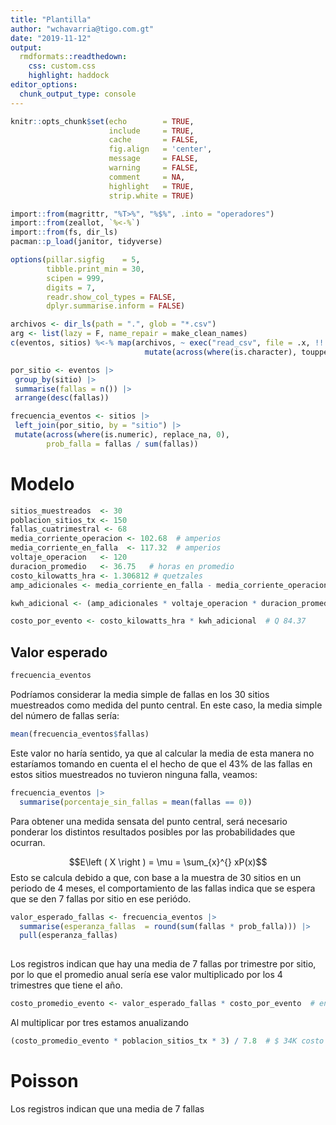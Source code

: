 ---
title: "Plantilla"
author: "wchavarria@tigo.com.gt"
date: "2019-11-12"
output: 
  rmdformats::readthedown:
    css: custom.css
    highlight: haddock
editor_options: 
  chunk_output_type: console
---

```{r, include = FALSE}
knitr::opts_chunk$set(echo        = TRUE, 
                      include     = TRUE,
                      cache       = FALSE,
                      fig.align   = 'center',
                      message     = FALSE,
                      warning     = FALSE, 
                      comment     = NA, 
                      highlight   = TRUE,
                      strip.white = TRUE)
```


```{r}
import::from(magrittr, "%T>%", "%$%", .into = "operadores")
import::from(zeallot, `%<-%`)
import::from(fs, dir_ls)
pacman::p_load(janitor, tidyverse)
```


```{r}
options(pillar.sigfig    = 5,
        tibble.print_min = 30,
        scipen = 999,
        digits = 7,
        readr.show_col_types = FALSE,
        dplyr.summarise.inform = FALSE)
```

```{r}
archivos <- dir_ls(path = ".", glob = "*.csv")
arg <- list(lazy = F, name_repair = make_clean_names)
c(eventos, sitios) %<-% map(archivos, ~ exec("read_csv", file = .x, !!!lista) |> 
                              mutate(across(where(is.character), toupper)))
```

```{r}
por_sitio <- eventos |>
 group_by(sitio) |>
 summarise(fallas = n()) |> 
 arrange(desc(fallas))
```

```{r}
frecuencia_eventos <- sitios |> 
 left_join(por_sitio, by = "sitio") |> 
 mutate(across(where(is.numeric), replace_na, 0),
        prob_falla = fallas / sum(fallas))
```

# Modelo

```{r}
sitios_muestreados  <- 30
poblacion_sitios_tx <- 150
fallas_cuatrimestral <- 68
media_corriente_operacion <- 102.68  # amperios
media_corriente_en_falla  <- 117.32  # amperios
voltaje_operacion   <- 120
duracion_promedio   <- 36.75   # horas en promedio
costo_kilowatts_hra <- 1.306812 # quetzales
amp_adicionales <- media_corriente_en_falla - media_corriente_operacion # 14.64 amperios
```


```{r}
kwh_adicional <- (amp_adicionales * voltaje_operacion * duracion_promedio) / 1000  # 64.56 kwh adicionales en promedio x evento
```

```{r}
costo_por_evento <- costo_kilowatts_hra * kwh_adicional  # Q 84.37
```


## Valor esperado

```{r}
frecuencia_eventos
```


Podríamos considerar la media simple de fallas en los 30 sitios muestreados como medida del
punto central.  En este caso, la media simple del número de fallas sería:

```{r}
mean(frecuencia_eventos$fallas)
```

Este valor no haría sentido, ya que al calcular la media de esta manera no estaríamos
tomando en cuenta el el hecho de que el 43% de las fallas en estos sitios muestreados no
tuvieron ninguna falla, veamos:

```{r}
frecuencia_eventos |> 
  summarise(porcentaje_sin_fallas = mean(fallas == 0))
```

Para obtener una medida sensata del punto central, será necesario ponderar los distintos
resultados posibles por las probabilidades que ocurran.

$$E\left ( X \right ) = \mu = \sum_{x}^{} xP(x)$$
Esto se calcula debido a que, con base a la muestra de 30 sitios en un periodo de 4 meses,
el comportamiento de las fallas indica que se espera que se den 7 fallas por sitio en ese
periódo.

```{r}
valor_esperado_fallas <- frecuencia_eventos |>
  summarise(esperanza_fallas  = round(sum(fallas * prob_falla))) |> 
  pull(esperanza_fallas)
           
```

Los registros indican que hay una media de 7 fallas por trimestre por sitio, por lo que el
promedio anual sería ese valor multiplicado por los 4 trimestres que tiene el año.

```{r}
costo_promedio_evento <- valor_esperado_fallas * costo_por_evento  # en cada cuatrimestre
```

Al multiplicar por tres estamos anualizando

```{r}
(costo_promedio_evento * poblacion_sitios_tx * 3) / 7.8  # $ 34K costo anual de fallas en 150 sitios
```

















# Poisson

Los registros indican que una media de 7 fallas